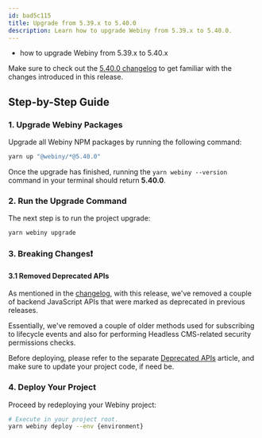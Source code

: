```yaml
---
id: bad5c115
title: Upgrade from 5.39.x to 5.40.0
description: Learn how to upgrade Webiny from 5.39.x to 5.40.0.
---
```



<Alert type="success" title="What you’ll learn">

- how to upgrade Webiny from 5.39.x to 5.40.x

</Alert>

<Alert type="info">

Make sure to check out the [5.40.0 changelog](./changelog) to get familiar with the changes introduced in this
release.

</Alert>

## Step-by-Step Guide

### 1. Upgrade Webiny Packages

Upgrade all Webiny NPM packages by running the following command:

```bash
yarn up "@webiny/*@5.40.0"
```

Once the upgrade has finished, running the `yarn webiny --version` command in your terminal should return **5.40.0**.

### 2. Run the Upgrade Command

The next step is to run the project upgrade:

```bash
yarn webiny upgrade
```

### 3. Breaking Changes❗

#### 3.1 Removed Deprecated APIs

As mentioned in the [changelog](/docs/release-notes/5.40.0/changelog#removed-deprecated-ap-is-4051), with this release, we've removed a couple of backend JavaScript APIs that were marked as deprecated in previous releases.

Essentially, we've removed a couple of older methods used for subscribing to lifecycle events and also for performing Headless CMS-related security permissions checks.

Before deploying, please refer to the separate [Deprecated APIs](/docs/release-notes/5.40.0/deprecated-apis) article, and make sure to update your project code, if need be.

### 4. Deploy Your Project

Proceed by redeploying your Webiny project:

```bash
# Execute in your project root.
yarn webiny deploy --env {environment}
```

<AdditionalNotes />
